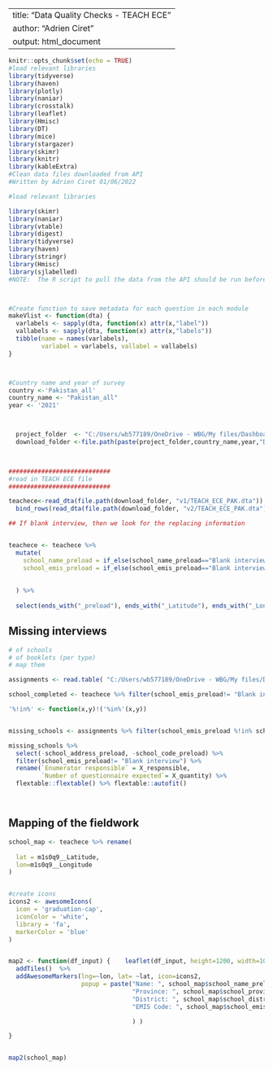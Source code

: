 
---
title: "Data Quality Checks - TEACH ECE"
author: "Adrien Ciret"
output: html_document
---

```r
knitr::opts_chunk$set(echo = TRUE)
#load relevant libraries
library(tidyverse)
library(haven)
library(plotly)
library(naniar)
library(crosstalk)
library(leaflet)
library(Hmisc)
library(DT)
library(mice)
library(stargazer)
library(skimr)
library(knitr)
library(kableExtra)
#Clean data files downloaded from API
#Written by Adrien Ciret 01/06/2022

#load relevant libraries

library(skimr)
library(naniar)
library(vtable)
library(digest)
library(tidyverse)
library(haven)
library(stringr)
library(Hmisc)
library(sjlabelled)
#NOTE:  The R script to pull the data from the API should be run before this file



#Create function to save metadata for each question in each module
makeVlist <- function(dta) { 
  varlabels <- sapply(dta, function(x) attr(x,"label"))
  vallabels <- sapply(dta, function(x) attr(x,"labels"))
  tibble(name = names(varlabels),
         varlabel = varlabels, vallabel = vallabels) 
}



#Country name and year of survey
country <-'Pakistan_all'
country_name <- "Pakistan_all"
year <- '2021'



  project_folder  <- "C:/Users/wb577189/OneDrive - WBG/My files/Dashboard (Team Folder)/Country_Work/"
  download_folder <-file.path(paste(project_folder,country_name,year,"Data/01. Pilot/raw/teach_ece", sep="/"))
 


############################
#read in TEACH ECE file
############################

teachece<-read_dta(file.path(download_folder, "v1/TEACH_ECE_PAK.dta")) %>% 
  bind_rows(read_dta(file.path(download_folder, "v2/TEACH_ECE_PAK.dta")))
```


```r

## If blank interview, then we look for the replacing information


teachece <- teachece %>% 
  mutate(
    school_name_preload = if_else(school_name_preload=="Blank interview" & school_info_correct!=1, m1s0q2_name, school_name_preload),
    school_emis_preload = if_else(school_emis_preload=="Blank interview" & school_info_correct!=1, m1s0q2_emis, school_emis_preload)
    
    
  ) %>% 
  
  select(ends_with("_preload"), ends_with("_Latitude"), ends_with("_Longitude"))
```



## Missing interviews

```r

# of schools
# of booklets (per type)
# map them

assignments <- read.table( "C:/Users/wb577189/OneDrive - WBG/My files/Dashboard (Team Folder)/Country_Work/Pakistan_all/2021/Survey solutions/TEACH_ECE/teach_assignment_pak_pilot.txt", sep="\t", header=TRUE)

school_completed <- teachece %>% filter(school_emis_preload!= "Blank interview") %>% pull(school_emis_preload)

'%!in%' <- function(x,y)!('%in%'(x,y))


missing_schools <- assignments %>% filter(school_emis_preload %!in% school_completed)

missing_schools %>% 
  select(-school_address_preload, -school_code_preload) %>% 
  filter(school_emis_preload!= "Blank interview") %>% 
  rename(`Enumerator responsible` = X_responsible,
         `Number of questionnaire expected`= X_quantity) %>% 
  flextable::flextable() %>% flextable::autofit()




```

## Mapping of the fieldwork

```r

school_map <- teachece %>% rename(
  
  lat = m1s0q9__Latitude,
  lon=m1s0q9__Longitude
)


#create icons
icons2 <- awesomeIcons(
  icon = 'graduation-cap',
  iconColor = 'white',
  library = 'fa',
  markerColor = 'blue'
)


map2 <- function(df_input) {    leaflet(df_input, height=1200, width=1020) %>% 
  addTiles()  %>%
  addAwesomeMarkers(lng=~lon, lat= ~lat, icon=icons2,
                    popup = paste("Name: ", school_map$school_name_preload, " <br>",
                                  "Province: ", school_map$school_province_preload, " <br>",
                                  "District: ", school_map$school_district_preload, " <br>",
                                  "EMIS Code: ", school_map$school_emis_preload, " <br>"

                                  ) )  

}


map2(school_map)

```

